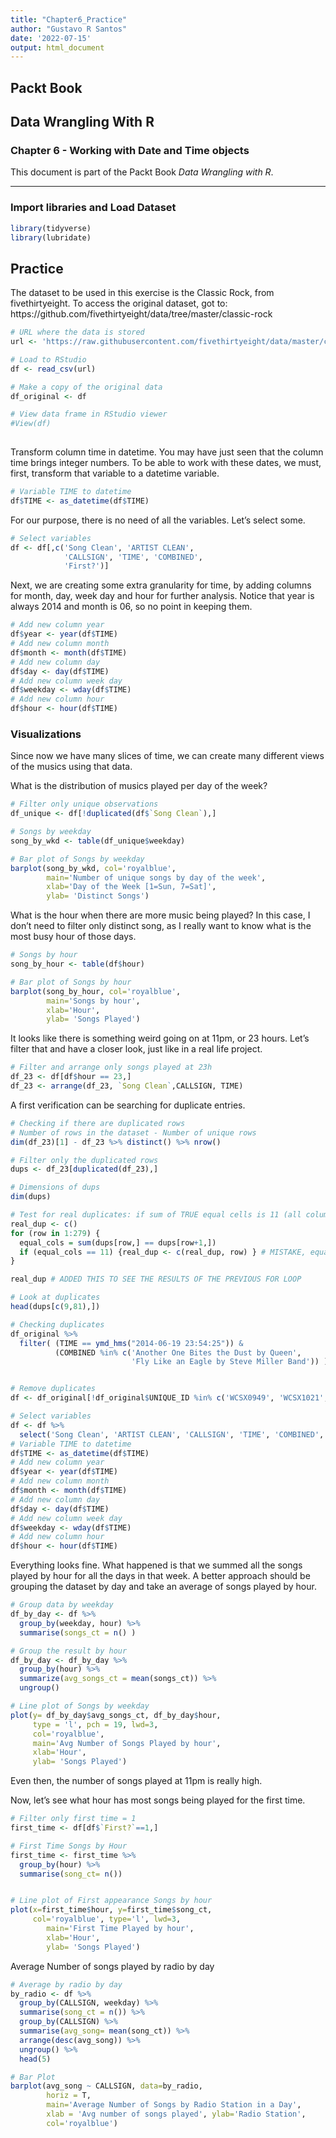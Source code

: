 ---
title: "Chapter6_Practice"
author: "Gustavo R Santos"
date: '2022-07-15'
output: html_document
---

## Packt Book
## Data Wrangling With R
### Chapter 6 - Working with Date and Time objects

This document is part of the Packt Book *Data Wrangling with R*.

---

### Import libraries and Load Dataset
```{r}

library(tidyverse)
library(lubridate)

```

## Practice


The dataset to be used in this exercise is the Classic Rock, from fivethirtyeight.
To access the original dataset, got to: https://github.com/fivethirtyeight/data/tree/master/classic-rock
```{r}

# URL where the data is stored
url <- 'https://raw.githubusercontent.com/fivethirtyeight/data/master/classic-rock/classic-rock-raw-data.csv'

# Load to RStudio
df <- read_csv(url)

# Make a copy of the original data
df_original <- df

# View data frame in RStudio viewer
#View(df)
  
```

Transform column time in datetime.
You may have just seen that the column time brings integer numbers.
To be able to work with these dates, we must, first, transform that variable to a datetime variable.

```{r}

# Variable TIME to datetime
df$TIME <- as_datetime(df$TIME)

```

For our purpose, there is no need of all the variables. Let's select some.
```{r}

# Select variables
df <- df[,c('Song Clean', 'ARTIST CLEAN', 
            'CALLSIGN', 'TIME', 'COMBINED', 
            'First?')]

```

Next, we are creating some extra granularity for time, by adding columns for month, day, week day and hour for further analysis.
Notice that year is always 2014 and month is 06, so no point in keeping them.

```{r}

# Add new column year
df$year <- year(df$TIME)
# Add new column month
df$month <- month(df$TIME)
# Add new column day
df$day <- day(df$TIME)
# Add new column week day
df$weekday <- wday(df$TIME)
# Add new column hour
df$hour <- hour(df$TIME)

```


### Visualizations

Since now we have many slices of time, we can create many different views of the musics using that data.

What is the distribution of musics played per day of the week?
```{r}

# Filter only unique observations
df_unique <- df[!duplicated(df$`Song Clean`),]

# Songs by weekday
song_by_wkd <- table(df_unique$weekday)

# Bar plot of Songs by weekday
barplot(song_by_wkd, col='royalblue',
        main='Number of unique songs by day of the week',
        xlab='Day of the Week [1=Sun, 7=Sat]',
        ylab= 'Distinct Songs')

```

What is the hour when there are more music being played?
In this case, I don't need to filter only distinct song, as I really want to know what is the most busy hour of those days.
```{r}

# Songs by hour
song_by_hour <- table(df$hour)

# Bar plot of Songs by hour
barplot(song_by_hour, col='royalblue',
        main='Songs by hour',
        xlab='Hour',
        ylab= 'Songs Played')

```


It looks like there is something weird going on at 11pm, or 23 hours. Let's filter that and have a closer look, just like in a real life project.

```{r}

# Filter and arrange only songs played at 23h
df_23 <- df[df$hour == 23,]
df_23 <- arrange(df_23, `Song Clean`,CALLSIGN, TIME)


```

A first verification can be searching for duplicate entries.
```{r}

# Checking if there are duplicated rows
# Number of rows in the dataset - Number of unique rows
dim(df_23)[1] - df_23 %>% distinct() %>% nrow()

# Filter only the duplicated rows
dups <- df_23[duplicated(df_23),]

# Dimensions of dups
dim(dups)

# Test for real duplicates: if sum of TRUE equal cells is 11 (all columns) then it is dup.
real_dup <- c()
for (row in 1:279) {
  equal_cols = sum(dups[row,] == dups[row+1,])
  if (equal_cols == 11) {real_dup <- c(real_dup, row) } # MISTAKE, equal_cols was 12
}

real_dup # ADDED THIS TO SEE THE RESULTS OF THE PREVIOUS FOR LOOP

# Look at duplicates
head(dups[c(9,81),])

# Checking duplicates
df_original %>% 
  filter( (TIME == ymd_hms("2014-06-19 23:54:25")) &
          (COMBINED %in% c('Another One Bites the Dust by Queen',
                           'Fly Like an Eagle by Steve Miller Band')) )


# Remove duplicates
df <- df_original[!df_original$UNIQUE_ID %in% c('WCSX0949', 'WCSX1021', 'WCSX0955', 'WCSX1005'),]

# Select variables
df <- df %>% 
  select('Song Clean', 'ARTIST CLEAN', 'CALLSIGN', 'TIME', 'COMBINED', 'First?')
# Variable TIME to datetime
df$TIME <- as_datetime(df$TIME)
# Add new column year
df$year <- year(df$TIME)
# Add new column month
df$month <- month(df$TIME)
# Add new column day
df$day <- day(df$TIME)
# Add new column week day
df$weekday <- wday(df$TIME)
# Add new column hour
df$hour <- hour(df$TIME)

```


Everything looks fine. What happened is that we summed all the songs played by hour for all the days in that week. A better approach should be grouping the dataset by day and take an average of songs played by hour.

```{r}

# Group data by weekday
df_by_day <- df %>% 
  group_by(weekday, hour) %>% 
  summarise(songs_ct = n() )

# Group the result by hour
df_by_day <- df_by_day %>% 
  group_by(hour) %>% 
  summarize(avg_songs_ct = mean(songs_ct)) %>% 
  ungroup()

# Line plot of Songs by weekday
plot(y= df_by_day$avg_songs_ct, df_by_day$hour,
     type = 'l', pch = 19, lwd=3,
     col='royalblue',
     main='Avg Number of Songs Played by hour',
     xlab='Hour',
     ylab= 'Songs Played')

```
Even then, the number of songs played at 11pm is really high.

Now, let's see what hour has most songs being played for the first time.
```{r}

# Filter only first time = 1
first_time <- df[df$`First?`==1,]

# First Time Songs by Hour
first_time <- first_time %>% 
  group_by(hour) %>% 
  summarise(song_ct= n())


# Line plot of First appearance Songs by hour
plot(x=first_time$hour, y=first_time$song_ct,
     col='royalblue', type='l', lwd=3,
        main='First Time Played by hour',
        xlab='Hour',
        ylab= 'Songs Played')


```

Average Number of songs played by radio by day
```{r}

# Average by radio by day
by_radio <- df %>% 
  group_by(CALLSIGN, weekday) %>% 
  summarise(song_ct = n()) %>% 
  group_by(CALLSIGN) %>% 
  summarise(avg_song= mean(song_ct)) %>% 
  arrange(desc(avg_song)) %>% 
  ungroup() %>% 
  head(5)

# Bar Plot
barplot(avg_song ~ CALLSIGN, data=by_radio,
        horiz = T,
        main='Average Number of Songs by Radio Station in a Day',
        xlab = 'Avg number of songs played', ylab='Radio Station',
        col='royalblue')

```






